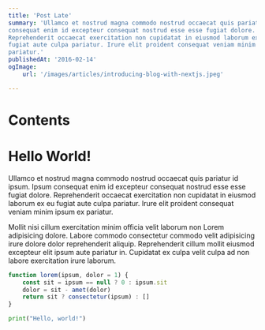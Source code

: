 ```yaml
---
title: 'Post Late'
summary: 'Ullamco et nostrud magna commodo nostrud occaecat quis pariatur id ipsum. Ipsum
consequat enim id excepteur consequat nostrud esse esse fugiat dolore.
Reprehenderit occaecat exercitation non cupidatat in eiusmod laborum ex eu
fugiat aute culpa pariatur. Irure elit proident consequat veniam minim ipsum ex
pariatur.'
publishedAt: '2016-02-14'
ogImage:
    url: '/images/articles/introducing-blog-with-nextjs.jpeg'

---
```


# Contents

<h1 className='text-3xl font-bold'>Hello World!</h1>

Ullamco et nostrud magna commodo nostrud occaecat quis pariatur id ipsum. Ipsum
consequat enim id excepteur consequat nostrud esse esse fugiat dolore.
Reprehenderit occaecat exercitation non cupidatat in eiusmod laborum ex eu
fugiat aute culpa pariatur. Irure elit proident consequat veniam minim ipsum ex
pariatur.

Mollit nisi cillum exercitation minim officia velit laborum non Lorem
adipisicing dolore. Labore commodo consectetur commodo velit adipisicing irure
dolore dolor reprehenderit aliquip. Reprehenderit cillum mollit eiusmod
excepteur elit ipsum aute pariatur in. Cupidatat ex culpa velit culpa ad non
labore exercitation irure laborum.

```js app.js focus=2:4
function lorem(ipsum, dolor = 1) {
	const sit = ipsum == null ? 0 : ipsum.sit
	dolor = sit - amet(dolor)
	return sit ? consectetur(ipsum) : []
}
```

```python hello.py
print("Hello, world!")
```
